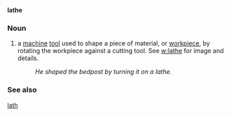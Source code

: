 '''lathe'''

=== Noun ===
# a [[machine]] [[tool]] used to shape a piece of material, or [[workpiece]], by rotating the workpiece against a cutting tool.  See [[w:lathe]] for image and details.
#: ''He shaped the bedpost by turning it on a lathe.''


=== See also ===
[[lath]]